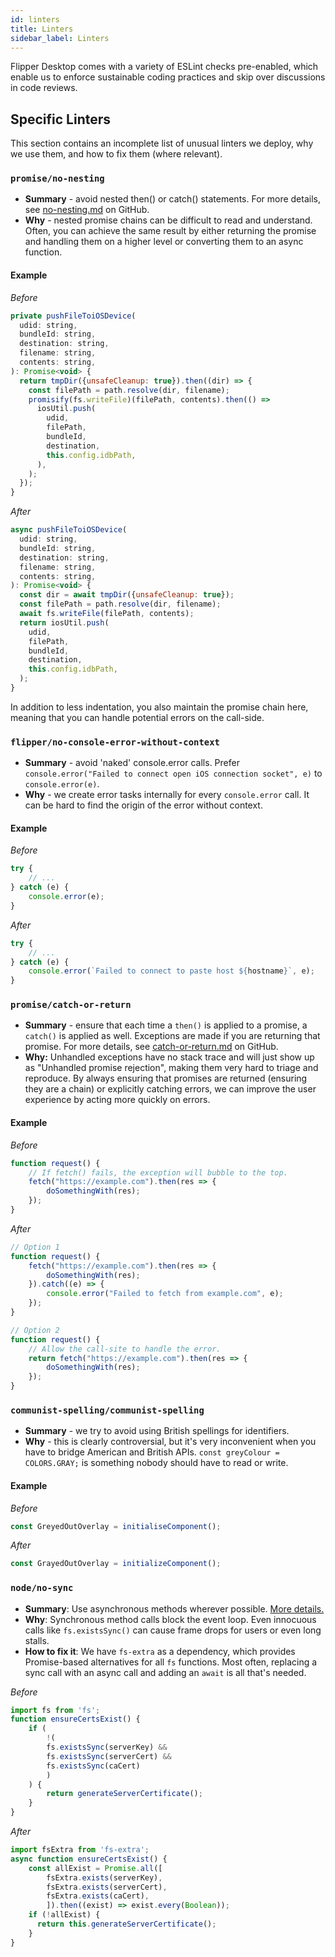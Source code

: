 ```yaml
---
id: linters
title: Linters
sidebar_label: Linters
---
```


Flipper Desktop comes with a variety of ESLint checks pre-enabled, which enable us to enforce sustainable coding practices and skip over discussions in code reviews.

## Specific Linters

This section contains an incomplete list of unusual linters we deploy, why we use them, and how to fix them (where relevant).

### `promise/no-nesting`

- **Summary**  - avoid nested then() or catch() statements. For more details, see [no-nesting.md](https://github.com/xjamundx/eslint-plugin-promise/blob/development/docs/rules/no-nesting.md) on GitHub.
- **Why** - nested promise chains can be difficult to read and understand. Often, you can achieve the same result by either returning the promise and handling them on a higher level or converting them to an async function.

#### Example

*Before*

```js
private pushFileToiOSDevice(
  udid: string,
  bundleId: string,
  destination: string,
  filename: string,
  contents: string,
): Promise<void> {
  return tmpDir({unsafeCleanup: true}).then((dir) => {
    const filePath = path.resolve(dir, filename);
    promisify(fs.writeFile)(filePath, contents).then(() =>
      iosUtil.push(
        udid,
        filePath,
        bundleId,
        destination,
        this.config.idbPath,
      ),
    );
  });
}
```

*After*

```js
async pushFileToiOSDevice(
  udid: string,
  bundleId: string,
  destination: string,
  filename: string,
  contents: string,
): Promise<void> {
  const dir = await tmpDir({unsafeCleanup: true});
  const filePath = path.resolve(dir, filename);
  await fs.writeFile(filePath, contents);
  return iosUtil.push(
    udid,
    filePath,
    bundleId,
    destination,
    this.config.idbPath,
  );
}
```

In addition to less indentation, you also maintain the promise chain here, meaning that you can handle potential errors on the call-side.

### `flipper/no-console-error-without-context`

- **Summary** - avoid 'naked' console.error calls. Prefer `console.error("Failed to connect open iOS connection socket", e)` to `console.error(e)`.
- **Why** - we create error tasks internally for every `console.error` call. It can be hard to find the origin of the error without context.

#### Example

*Before*

```js
try {
    // ...
} catch (e) {
    console.error(e);
}
```

*After*

```js
try {
    // ...
} catch (e) {
    console.error(`Failed to connect to paste host ${hostname}`, e);
}
```

### `promise/catch-or-return`

- **Summary** - ensure that each time a `then()` is applied to a promise, a `catch()` is applied as well. Exceptions are made if you are returning that promise. For more details, see [catch-or-return.md](https://github.com/xjamundx/eslint-plugin-promise/blob/development/docs/rules/catch-or-return.md) on GitHub.
- **Why:** Unhandled exceptions have no stack trace and will just show up as "Unhandled promise rejection", making them very hard to triage and reproduce. By always ensuring that promises are returned (ensuring they are a chain) or explicitly catching errors, we can improve the user experience by acting more quickly on errors.

#### Example

*Before*

```js
function request() {
    // If fetch() fails, the exception will bubble to the top.
    fetch("https://example.com").then(res => {
        doSomethingWith(res);
    });
}
```

*After*

```js
// Option 1
function request() {
    fetch("https://example.com").then(res => {
        doSomethingWith(res);
    }).catch((e) => {
        console.error("Failed to fetch from example.com", e);
    });
}

// Option 2
function request() {
    // Allow the call-site to handle the error.
    return fetch("https://example.com").then(res => {
        doSomethingWith(res);
    });
}
```

### `communist-spelling/communist-spelling`

- **Summary** - we try to avoid using British spellings for identifiers.
- **Why** - this is clearly controversial, but it's very inconvenient when you have to bridge American and British APIs. `const greyColour = COLORS.GRAY;` is something nobody should have to read or write.

#### Example

*Before*

```js
const GreyedOutOverlay = initialiseComponent();
```

*After*

```js
const GrayedOutOverlay = initializeComponent();
```

### `node/no-sync`

- **Summary**: Use asynchronous methods wherever possible. [More details.](https://github.com/mysticatea/eslint-plugin-node/blob/master/docs/rules/no-sync.md)
- **Why**: Synchronous method calls block the event loop. Even innocuous calls like `fs.existsSync()` can cause frame drops for users or even long stalls.
- **How to fix it**: We have `fs-extra` as a dependency, which provides Promise-based alternatives for all `fs` functions. Most often, replacing a sync call with an async call and adding an `await` is all that's needed.

*Before*

```js
import fs from 'fs';
function ensureCertsExist() {
    if (
        !(
        fs.existsSync(serverKey) &&
        fs.existsSync(serverCert) &&
        fs.existsSync(caCert)
        )
    ) {
        return generateServerCertificate();
    }
}
```

*After*

```js
import fsExtra from 'fs-extra';
async function ensureCertsExist() {
    const allExist = Promise.all([
        fsExtra.exists(serverKey),
        fsExtra.exists(serverCert),
        fsExtra.exists(caCert),
        ]).then((exist) => exist.every(Boolean));
    if (!allExist) {
      return this.generateServerCertificate();
    }
}
```
